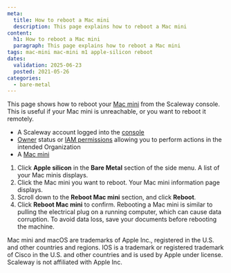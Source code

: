 ```yaml
---
meta:
  title: How to reboot a Mac mini
  description: This page explains how to reboot a Mac mini
content:
  h1: How to reboot a Mac mini
  paragraph: This page explains how to reboot a Mac mini
tags: mac-mini mac-mini m1 apple-silicon reboot
dates:
  validation: 2025-06-23
  posted: 2021-05-26
categories:
  - bare-metal
---
```



This page shows how to reboot your [Mac mini](/apple-silicon/concepts/#mac-mini) from the Scaleway console. This is useful if your Mac mini is unreachable, or you want to reboot it remotely.

<Requirements />

- A Scaleway account logged into the [console](https://console.scaleway.com)
- [Owner](/iam/concepts/#owner) status or [IAM permissions](/iam/concepts/#permission) allowing you to perform actions in the intended Organization
- A [Mac mini](/apple-silicon/how-to/create-mac-mini/)

1. Click **Apple silicon** in the **Bare Metal** section of the side menu. A list of your Mac minis displays.
2. Click the Mac mini you want to reboot. Your Mac mini information page displays.
3. Scroll down to the **Reboot Mac mini** section, and click **Reboot**.
4. Click **Reboot Mac mini** to confirm.
    <Message type="important">
      Rebooting a Mac mini is similar to pulling the electrical plug on a running computer, which can cause data corruption. To avoid data loss, save your documents before rebooting the machine.
    </Message>

<Message type="note">
  Mac mini and macOS are trademarks of Apple Inc., registered in the U.S. and other countries and regions. IOS is a trademark or registered trademark of Cisco in the U.S. and other countries and is used by Apple under license. Scaleway is not affiliated with Apple Inc.
</Message>